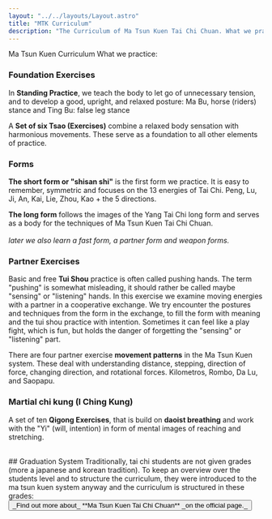 ```yaml
---
layout: "../../layouts/Layout.astro"
title: "MTK Curriculum"
description: "The Curriculum of Ma Tsun Kuen Tai Chi Chuan. What we practise and how we structure the learning process."
---
```




<CurvedHeadline tag="h1" type="smile" direction="R2L" offset="0" class="top-[30px] sm:top-[-30px] md:top-[150px]  fill-lazuli">Ma Tsun Kuen Curriculum</CurvedHeadline>
<CurvedHeadline tag="h2" type="wave" direction="L2R" offset="2" class="top-[-50px] sm:top-[-80px] md:top-[30px] lg:top-[-130px]  fill-lazuli">What we practice:</CurvedHeadline>


### Foundation Exercises
In **Standing Practice**, we teach the body to let go of unnecessary tension, and to develop a good, upright, and relaxed posture: Ma Bu, horse (riders) stance and Ting Bu: false leg stance

A **Set of six Tsao (Exercises)** combine a relaxed body sensation with harmonious movements. These serve as a foundation to all other elements of practice.

### Forms
**The short form or "shisan shi"** is the first form we practice. It is easy to remember, symmetric and focuses on the 13 energies of Tai Chi. Peng, Lu, Ji, An, Kai, Lie, Zhou, Kao + the 5 directions.

**The long form** follows the images of the Yang Tai Chi long form and serves as a body for the techniques of Ma Tsun Kuen Tai Chi Chuan.
<br /><br />*later we also learn a fast form, a partner form and weapon forms.*

### Partner Exercises

Basic and free **Tui Shou** practice
is often called pushing hands. The term "pushing" is somewhat misleading, it should rather be called maybe "sensing" or "listening" hands.
In this exercise we examine moving energies with a partner in a cooperative exchange. We try encounter the postures and techniques from the form in the exchange, to fill the form with meaning and the tui shou practice with intention.
Sometimes it can feel like a play fight, which is fun, but holds the danger of forgetting the "sensing" or "listening" part.

There are four partner exercise **movement patterns** in the Ma Tsun Kuen system. These deal with understanding distance, stepping, direction of force, changing direction, and rotational forces.
Kilometros, Rombo, Da Lu, and Saopapu.

### Martial chi kung (I Ching Kung)
A set of ten **Qigong Exercises**, that is build on **daoist breathing** and work with the "Yi" (will, intention) in form of mental images of reaching and stretching.



<br/>
## Graduation System
Traditionally, tai chi students are not given grades (more a japanese and korean tradition). To keep an overview over the students level and to structure the curriculum, they were introduced to the ma tsun kuen system anyway and the curriculum is structured in these grades:
<Akkordeon class="mt-8" items={grades}/>

<div class="w-full flex mt-16 justify-center">

<Button class="pt-4 px-12 bg-terracotta hover:bg-lazuli  text-lg" href="http://matsunkuen.com/" target="blank">
 _Find out more about_ **Ma Tsun Kuen Tai Chi Chuan** _on the official page._
</Button>
</div>